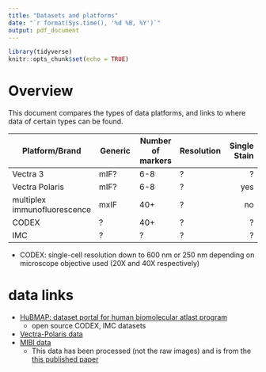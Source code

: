 ```yaml
---
title: "Datasets and platforms"
date: "`r format(Sys.time(), '%d %B, %Y')`"
output: pdf_document
---
```


```r
library(tidyverse)
knitr::opts_chunk$set(echo = TRUE)
```

# Overview 

This document compares the types of data platforms, and links to where data of certain types can be found.


Platform/Brand | Generic  | Number of markers      | Resolution | Single Stain
------- | ---------------- | ---------- | ---------| ---------:
Vectra 3    | mIF? | 6-8 | ? |?
Vectra Polaris  | mIF?       | 6-8       | ? | yes
multiplex immunofluorescence  | mxIF        | 40+       | ? | no
CODEX   | ? | 40+      | ? | ?
IMC   | ? | ?      | ? | ?



* CODEX: single-cell resolution down to 600 nm or 250 nm depending on microscope objective used (20X and 40X respectively)

# data links

* [HuBMAP: dataset portal for human biomolecular atlast program](https://portal.hubmapconsortium.org/search?entity_type[0]=Dataset)
  * open source CODEX, IMC datasets
* [Vectra-Polaris data](https://github.com/akoyabio/phenoptrExamples)
* [MIBI data](https://www.angelolab.com/mibi-data)
  * This data has been processed (not the raw images) and is from the [this published paper](https://www.cell.com/cell/fulltext/S0092-8674(18)31100-0)
  
  

